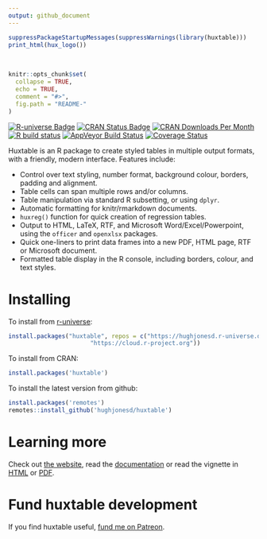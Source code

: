 ```yaml
---
output: github_document
---
```


```r
suppressPackageStartupMessages(suppressWarnings(library(huxtable)))
print_html(hux_logo())

```

<!-- README.md is generated from README.Rmd. Please edit that file -->
<br>

```r
knitr::opts_chunk$set(
  collapse = TRUE,
  echo = TRUE,
  comment = "#>",
  fig.path = "README-"
)
```


<!-- badges: start -->
[![R-universe Badge](https://hughjonesd.r-universe.dev/badges/huxtable)](https://hughjonesd.r-universe.dev/huxtable)
[![CRAN Status Badge](http://www.r-pkg.org/badges/version/huxtable)](https://cran.r-project.org/package=huxtable)
[![CRAN Downloads Per Month](http://cranlogs.r-pkg.org/badges/huxtable)](https://CRAN.R-project.org/package=huxtable)
  [![R build status](https://github.com/hughjonesd/huxtable/workflows/R-CMD-check/badge.svg)](https://github.com/hughjonesd/huxtable/actions)
[![AppVeyor Build Status](https://ci.appveyor.com/api/projects/status/github/hughjonesd/huxtable?branch=master&svg=true)](https://ci.appveyor.com/project/hughjonesd/huxtable)
[![Coverage Status](https://img.shields.io/codecov/c/github/hughjonesd/huxtable/master.svg)](https://codecov.io/github/hughjonesd/huxtable?branch=master)
<!-- badges: end -->
  
Huxtable is an R package to create styled tables in multiple output formats, with a friendly, modern interface. Features include:

* Control over text styling, number format, background colour, borders, padding and alignment.
* Table cells can span multiple rows and/or columns.
* Table manipulation via standard R subsetting, or using `dplyr`. 
* Automatic formatting for knitr/rmarkdown documents.
* `huxreg()` function for quick creation of regression tables.
* Output to HTML, LaTeX, RTF, and Microsoft Word/Excel/Powerpoint, using the `officer` 
  and `openxlsx` packages. 
* Quick one-liners to print data frames into a new PDF, HTML page, RTF or Microsoft document.
* Formatted table display in the R console, including borders, colour, and text styles.

# Installing

To install from [r-universe](https://r-universe.dev):

```r
install.packages("huxtable", repos = c("https://hughjonesd.r-universe.dev", 
				       "https://cloud.r-project.org"))
```

To install from CRAN:

```r
install.packages('huxtable')
```

To install the latest version from github: 

```r
install.packages('remotes')
remotes::install_github('hughjonesd/huxtable')
```

# Learning more

Check out [the website](https://hughjonesd.github.io/huxtable/), read the
[documentation](https://hughjonesd.github.io/huxtable/reference/index.html) or 
read the vignette in [HTML](https://hughjonesd.github.io/huxtable/huxtable.html) 
or [PDF](https://hughjonesd.github.io/huxtable/huxtable.pdf).

# Fund huxtable development

If you find huxtable useful, [fund me on Patreon](https://www.patreon.com/bePatron?u=19572369).

